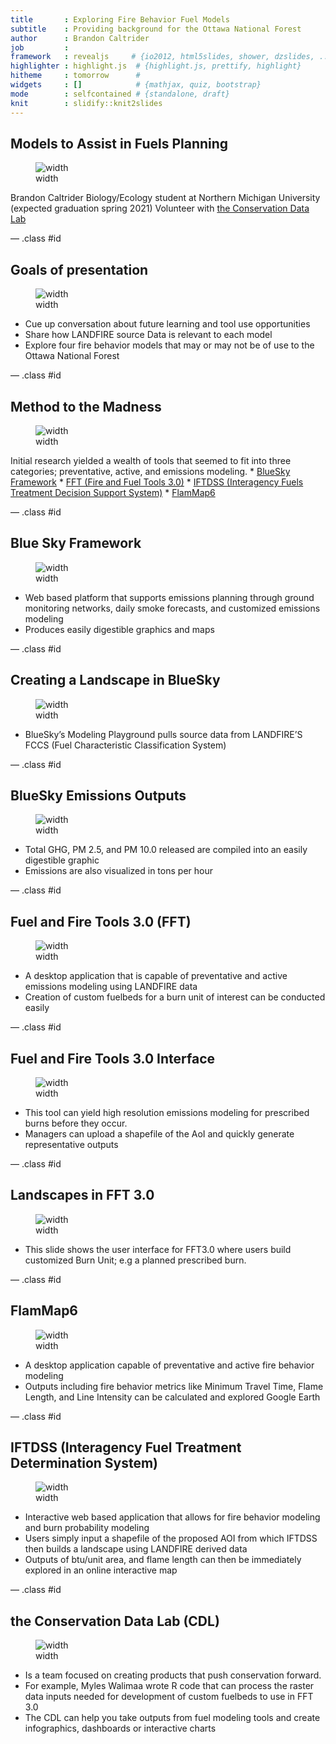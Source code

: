 ```yaml
---
title       : Exploring Fire Behavior Fuel Models
subtitle    : Providing background for the Ottawa National Forest
author      : Brandon Caltrider
job         : 
framework   : revealjs     # {io2012, html5slides, shower, dzslides, ...}
highlighter : highlight.js  # {highlight.js, prettify, highlight}
hitheme     : tomorrow      # 
widgets     : []            # {mathjax, quiz, bootstrap}
mode        : selfcontained # {standalone, draft}
knit        : slidify::knit2slides
---
```


## Models to Assist in Fuels Planning

![width](slide1.JPG)

Brandon Caltrider
Biology/Ecology student at Northern Michigan University (expected graduation spring 2021)
Volunteer with [the Conservation Data Lab](https://rswaty.github.io/TheCDL/)

--- .class #id 

## Goals of presentation

![width](slide2.JPG)

* Cue up conversation about future learning and tool use opportunities
* Share how LANDFIRE source Data is relevant to each model
* Explore four fire behavior models that may or may not be of use to the Ottawa National Forest

--- .class #id 

## Method to the Madness

![width](slide3.JPG)

Initial research yielded a wealth of tools that seemed to fit into three categories; preventative, active, and emissions modeling.
* [BlueSky Framework](https://www.fs.usda.gov/pnw/tools/bluesky-framework)
* [FFT (Fire and Fuel Tools 3.0)](https://www.fs.usda.gov/ccrc/tools/fuel-fire-tools-fft)
* [IFTDSS (Interagency Fuels Treatment Decision Support System)](https://iftdss.firenet.gov/landing_page/)
* [FlamMap6](https://www.firelab.org/project/flammap)

--- .class #id 

## Blue Sky Framework

![width](slide4.JPG)

* Web based platform that supports emissions planning through ground monitoring networks, daily smoke forecasts, and customized emissions modeling
* Produces easily digestible graphics and maps

--- .class #id 

## Creating a Landscape in BlueSky

![width](slide5.JPG)

* BlueSky’s Modeling Playground pulls source data from LANDFIRE'S FCCS (Fuel Characteristic Classification System)

--- .class #id 

## BlueSky Emissions Outputs

![width](slide6.JPG)

* Total GHG, PM 2.5, and PM 10.0 released are compiled into an easily digestible graphic
* Emissions are also visualized in tons per hour 

--- .class #id 

## Fuel and Fire Tools 3.0 (FFT)

![width](slide7.JPG)

* A desktop application that is capable of preventative and active emissions modeling using LANDFIRE data
* Creation of custom fuelbeds for a burn unit of interest can be conducted easily 

--- .class #id 

## Fuel and Fire Tools 3.0 Interface

![width](slide8.JPG)

* This tool can yield high resolution emissions modeling for prescribed burns before they occur. 
* Managers can upload a shapefile of the AoI and quickly generate representative outputs

--- .class #id 

## Landscapes in FFT 3.0

![width](slide9.JPG)

* This slide shows the user interface for FFT3.0 where users build customized Burn Unit; e.g a planned prescribed burn.

--- .class #id 

## FlamMap6

![width](slide10.JPG)

* A desktop application capable of preventative and active fire behavior modeling 
* Outputs including fire behavior metrics like Minimum Travel Time, Flame Length, and Line Intensity can be calculated and explored Google Earth

--- .class #id 

## IFTDSS (Interagency Fuel Treatment Determination System)

![width](slide11.JPG)

* Interactive web based application that allows for fire behavior modeling and burn probability modeling
* Users simply input a shapefile of the proposed AOI from which IFTDSS then builds a landscape using LANDFIRE derived data
* Outputs of btu/unit area, and flame length can then be immediately explored in an online interactive map 

--- .class #id 

## the Conservation Data Lab (CDL)

![width](slide12.JPG)

* Is a team focused on creating products that push conservation forward.  
* For example, Myles Walimaa wrote R code that can process the raster data inputs needed for development of custom fuelbeds to use in FFT 3.0
* The CDL can help you take outputs from fuel modeling tools and create infographics, dashboards or interactive charts









